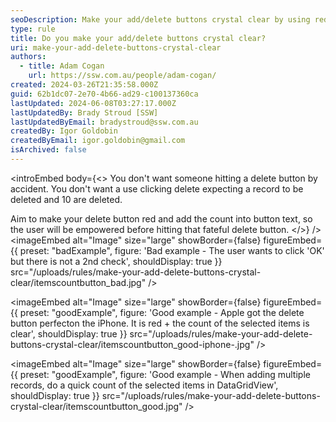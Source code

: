 ```yaml
---
seoDescription: Make your add/delete buttons crystal clear by using red delete buttons with a count of affected items to empower users before making irreversible changes.
type: rule
title: Do you make your add/delete buttons crystal clear?
uri: make-your-add-delete-buttons-crystal-clear
authors:
  - title: Adam Cogan
    url: https://ssw.com.au/people/adam-cogan/
created: 2024-03-26T21:35:58.000Z
guid: 62b1dc07-2e70-4b66-ad29-c100137360ca
lastUpdated: 2024-06-08T03:27:17.000Z
lastUpdatedBy: Brady Stroud [SSW]
lastUpdatedByEmail: bradystroud@ssw.com.au
createdBy: Igor Goldobin
createdByEmail: igor.goldobin@gmail.com
isArchived: false
---
```


<introEmbed
  body={<>
You don't want someone hitting a delete button by accident. You don't want a use clicking delete expecting a record to be deleted and 10 are deleted.

Aim to make your delete button red and add the count into button text, so the user will be empowered before hitting that fateful delete button.
  </>}
/>
<imageEmbed
  alt="Image"
  size="large"
  showBorder={false}
  figureEmbed={{
    preset: "badExample",
    figure: 'Bad example - The user wants to click \'OK\' but there is not a 2nd check',
    shouldDisplay: true
  }}
  src="/uploads/rules/make-your-add-delete-buttons-crystal-clear/itemscountbutton_bad.jpg"
/>

<imageEmbed
  alt="Image"
  size="large"
  showBorder={false}
  figureEmbed={{
    preset: "goodExample",
    figure: 'Good example - Apple got the delete button perfecton the iPhone. It is red + the count of the selected items is clear',
    shouldDisplay: true
  }}
  src="/uploads/rules/make-your-add-delete-buttons-crystal-clear/itemscountbutton_good-iphone-.jpg"
/>

<imageEmbed
  alt="Image"
  size="large"
  showBorder={false}
  figureEmbed={{
    preset: "goodExample",
    figure: 'Good example - When adding multiple records, do a quick count of the selected items in DataGridView',
    shouldDisplay: true
  }}
  src="/uploads/rules/make-your-add-delete-buttons-crystal-clear/itemscountbutton_good.jpg"
/>
